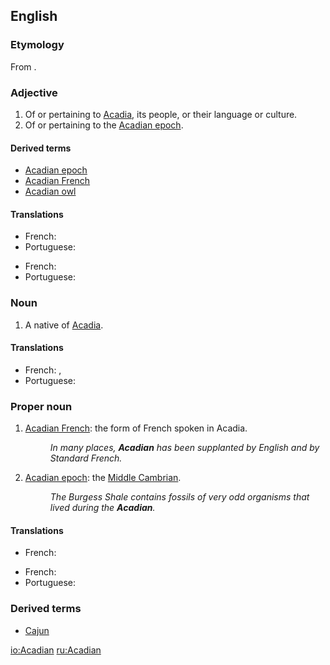 ==English==

===Etymology===
From {{suffix|Acadia|an}}.

===Adjective===
{{en-adj}}

# Of or pertaining to [[Acadia]], its people, or their language or culture.
# Of or pertaining to the [[Acadian epoch]].

====Derived terms====
* [[Acadian epoch]]
* [[Acadian French]]
* [[Acadian owl]]

====Translations====
{{trans-top|Of or pertaining to Acadia}}
* French: {{t+|fr|acadien}}
* Portuguese: {{t+|pt|acádio|m}}
{{trans-mid}}
{{trans-bottom}}
{{trans-top|Of or pertaining to the Acadian epoch}}
* French: {{t+|fr|acadien}}
* Portuguese: {{t+|pt|acádio|m}}
{{trans-mid}}
{{trans-bottom}}

===Noun===
{{en-noun}}

# A native of [[Acadia]].

====Translations====
{{trans-top|Of or pertaining to Acadia}}
* French: {{t+|fr|Acadien|m}}, {{t|fr|Acadienne|f}}
* Portuguese: {{t+|pt|acádio}}
{{trans-mid}}
{{trans-bottom}}

===Proper noun===
{{en-proper noun}}

# {{rare}} [[Acadian French]]: the form of French spoken in Acadia.
#: ''In many places, '''Acadian''' has been supplanted by English and by Standard French.''
# {{rare}} [[Acadian epoch]]: the [[Middle Cambrian]].
#: ''The Burgess Shale contains fossils of very odd organisms that lived during the '''Acadian'''.''

====Translations====
{{trans-top|Acadian French}}
* French: {{t+|fr|Acadien|m}}
{{trans-mid}}
{{trans-bottom}}
{{trans-top|Acadian epoch}}
* French: {{t+|fr|Acadien|m}}
* Portuguese: {{t+|pt|época dos acádios|f}}
{{trans-mid}}
{{trans-bottom}}

===Derived terms===
* [[Cajun]]

[[io:Acadian]]
[[ru:Acadian]]